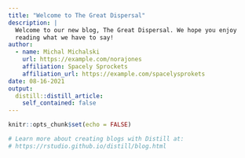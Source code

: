 ```yaml
---
title: "Welcome to The Great Dispersal"
description: |
  Welcome to our new blog, The Great Dispersal. We hope you enjoy 
  reading what we have to say!
author:
  - name: Michal Michalski
    url: https://example.com/norajones
    affiliation: Spacely Sprockets
    affiliation_url: https://example.com/spacelysprokets
date: 08-16-2021
output:
  distill::distill_article:
    self_contained: false
---
```


```r
knitr::opts_chunk$set(echo = FALSE)

# Learn more about creating blogs with Distill at:
# https://rstudio.github.io/distill/blog.html

```

